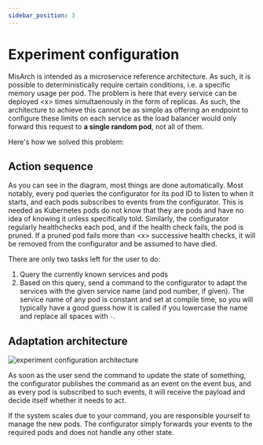 ```yaml
---
sidebar_position: 3
---
```



# Experiment configuration

MisArch is intended as a microservice reference architecture.
As such, it is possible to deterministically require certain conditions, i.e. a specific memory usage per pod.
The problem is here that every service can be deployed \<x\> times simultaenously in the form of replicas.
As such, the architecture to achieve this cannot be as simple as offering an endpoint to configure these limits on each service as the load balancer would only forward this request to **a single random pod**, not all of them.

Here's how we solved this problem:

## Action sequence

<CustomImage
 path="/images/experiment-configuration-sequence-diagram"
 alt="sequence diagram how the experiment configuration works"
 width="806"
 height="421"
/>

As you can see in the diagram, most things are done automatically.
Most notably, every pod queries the configurator for its pod ID to listen to when it starts, and each pods subscribes to events from the configurator.
This is needed as Kubernetes pods do not know that they are pods and have no idea of knowing it unless specifically told.
Similarly, the configurator regularly healthchecks each pod, and if the health check fails, the pod is pruned.
If a pruned pod fails more than \<x\> <!-- TODO: 3? --> successive health checks, it will be removed from the configurator and be assumed to have died.

There are only two tasks left for the user to do:

1. Query the currently known services and pods
2. Based on this query, send a command to the configurator to adapt the services with the given service name (and pod number, if given). The service name of any pod is constant and set at compile time, so you will typically have a good guess how it is called if you lowercase the name and replace all spaces with `-`.

## Adaptation architecture

![experiment configuration architecture](experiment-configuration-architecture.svg)

As soon as the user send the command to update the state of something, the configurator publishes the command as an event on the event bus, and as every pod is subscribed to such events, it will receive the payload and decide itself whether it needs to act.

If the system scales due to your command, you are responsible yourself to manage the new pods.
The configurator simply forwards your events to the required pods and does not handle any other state.
